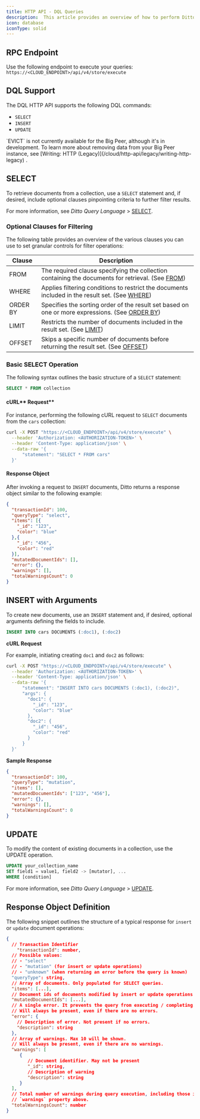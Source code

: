 ```yaml
---
title: HTTP API - DQL Queries
description:  This article provides an overview of how to perform Ditto Query Language (DQL) queries in Ditto using the HTTP data API.
icon: database
iconType: solid
---
```


## RPC Endpoint

Use the following endpoint to execute your queries: `https://<CLOUD_ENDPOINT>/api/v4/store/execute`

## DQL Support

The DQL HTTP API supports the following DQL commands:

- `SELECT`
- `INSERT`
- `UPDATE`


<Warning>
  `EVICT` is not currently available for the Big Peer, although it's in development. To learn more about removing data from your Big Peer instance, see [Writing: HTTP (Legacy)](/cloud/http-api/legacy/writing-http-legacy) .
</Warning>

## SELECT

To retrieve documents from a collection, use a `SELECT` statement and, if desired, include optional clauses pinpointing criteria to further filter results.

For more information, see *Ditto Query Language* > [SELECT](/dql/select).

### Optional Clauses for Filtering

The following table provides an overview of the various clauses you can use to set granular controls for filter operations:

| **Clause** | **Description** |
| --- | --- |
| FROM | The required clause specifying the collection containing the documents for retrieval. (See [FROM](/dql/select#from)) |
| WHERE | Applies filtering conditions to restrict the documents included in the result set. (See  [WHERE](/dql/select#where)) |
| ORDER BY | Specifies the sorting order of the result set based on one or more expressions. (See  [ORDER BY](/dql/select#order-by)) |
| LIMIT | Restricts the number of documents included in the result set. (See [LIMIT](/dql/select#limit)) |
| OFFSET | Skips a specific number of documents before returning the result set. (See  [OFFSET](/dql/select#offset)) |

### Basic SELECT Operation

The following syntax outlines the basic structure of a `SELECT` statement:

```sql DQL
SELECT * FROM collection
```


#### **cURL**** Request**

For instance, performing the following cURL request to `SELECT` documents from the `cars` collection:

```bash Curl
curl -X POST "https://<CLOUD_ENDPOINT>/api/v4/store/execute" \
  --header 'Authorization: <AUTHORIZATION-TOKEN>' \
  --header 'Content-Type: application/json' \
  --data-raw '{
      "statement": "SELECT * FROM cars"
  }'
```

#### **Response Object**

After invoking a request to `INSERT` documents, Ditto returns a response object similar to the following example:

```json JSON
{
  "transactionId": 100,
  "queryType": "select",
  "items": [{
    "_id": "123",
    "color": "blue"
  },{
    "_id": "456",
    "color": "red"
  }],
  "mutatedDocumentIds": [],
  "error": {},
  "warnings": [],
  "totalWarningsCount": 0
}
```

## INSERT with Arguments

To create new documents, use an `INSERT` statement and, if desired, optional arguments defining the fields to include.

```sql DQL
INSERT INTO cars DOCUMENTS (:doc1), (:doc2)
```


**cURL Request**

For example, initiating creating `doc1` and `doc2` as follows:

```bash CURl
curl -X POST "https://<CLOUD_ENDPOINT>/api/v4/store/execute" \
  --header 'Authorization: <AUTHORIZATION-TOKEN>' \
  --header 'Content-Type: application/json' \
  --data-raw '{
      "statement": "INSERT INTO cars DOCUMENTS (:doc1), (:doc2)",
      "args": {
        "doc1": {
          "_id": "123",
          "color": "blue"
        },
        "doc2": {
          "_id": "456",
          "color": "red"
        }
      }
  }'
```

**Sample Response**

```json JSON
{
  "transactionId": 100,
  "queryType": "mutation",
  "items": [],
  "mutatedDocumentIds": ["123", "456"],
  "error": {},
  "warnings": [],
  "totalWarningsCount": 0
}
```

## UPDATE

To modify the content of existing documents in a collection, use the UPDATE operation.

```sql DQL
UPDATE your_collection_name
SET field1 = value1, field2 -> [mutator], ...
WHERE [condition]
```


For more information, see *Ditto Query Language* > [UPDATE]().

## Response Object Definition

The following snippet outlines the structure of a typical response for `insert` or `update` document operations:

```json JSON
{
  // Transaction Identifier
	"transactionId": number,
  // Possible values:
  // - "select"
  // - "mutation" (for insert or update operations)
  // - "unknown" (when returning an error before the query is known)
  "queryType": string,
  // Array of documents. Only populated for SELECT queries.
  "items": [...],
  // Document ids of documents modified by insert or update operations
  "mutatedDocumentIds": [...],
  // A single error. It prevents the query from executing / completing.
  // Will always be present, even if there are no errors.
  "error": {
    // Description of error. Not present if no errors.
    "description": string
  },
  // Array of warnings. Max 10 will be shown.
  // Will always be present, even if there are no warnings.
  "warnings": [
     {
        // Document identifier. May not be present
        "_id": string,
        // Description of warning
        "description": string
     }
  ],
  // Total number of warnings during query execution, including those in the
  // `warnings` property above.
  "totalWarningsCount": number
}
```

